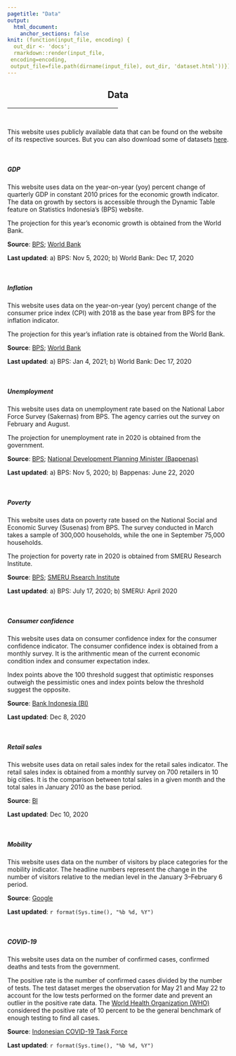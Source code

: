 ```yaml
---
pagetitle: "Data"
output: 
  html_document: 
    anchor_sections: false
knit: (function(input_file, encoding) {
  out_dir <- 'docs';
  rmarkdown::render(input_file,
 encoding=encoding,
 output_file=file.path(dirname(input_file), out_dir, 'dataset.html'))})
---
```


<h2 style="text-align:center;">Data</h2>

<hr style="width:50%;text-align:center;">

<br>

This website uses publicly available data that can be found on the website of its respective sources. But you can also download some of datasets [here](https://github.com/dzulfiqarfr/indonesia-recovery-tracker/tree/main/data).

<br>  

<div class="panel panel-default">
  <div class="panel-heading"><h5>GDP</h5></div>
  <div class="panel-body">  
This website uses data on the year-on-year (yoy) percent change of quarterly GDP in constant 2010 prices for the economic growth indicator. The data on growth by sectors is accessible through the Dynamic Table feature on Statistics Indonesia's (BPS) website.

The projection for this year's economic growth is obtained from the World Bank.

<b>Source</b>: [BPS](https://bps.go.id/indicator/169/108/1/-seri-2010-laju-pertumbuhan-pdb-seri-2010-menurut-pengeluaran.html); [World Bank](https://www.worldbank.org/en/news/press-release/2020/12/17/indonesia-support-for-public-health-and-affected-households-and-firms-critical-for-a-secure-and-fast-recovery)    

<b>Last updated</b>: a) BPS: Nov 5, 2020; b) World Bank: Dec 17, 2020
  </div>
</div>

<br>

<div class="panel panel-default">
  <div class="panel-heading"><h5>Inflation</h5></div>
  <div class="panel-body">  
This website uses data on the year-on-year (yoy) percent change of the consumer price index (CPI) with 2018 as the base year from BPS for the inflation indicator.

The projection for this year's inflation rate is obtained from the World Bank.

<b>Source</b>: [BPS](https://www.bps.go.id/statictable/2014/09/26/915/tingkat-inflasi-tahun-ke-tahun-gabungan-90-kota-sup-1-sup-2018-100-.html); [World Bank](https://www.worldbank.org/en/news/press-release/2020/12/17/indonesia-support-for-public-health-and-affected-households-and-firms-critical-for-a-secure-and-fast-recovery)  

<b>Last updated</b>: a) BPS: Jan 4, 2021; b) World Bank: Dec 17, 2020
  </div>
</div>

<br>

<div class="panel panel-default">
  <div class="panel-heading"><h5>Unemployment</h5></div>
  <div class="panel-body">  
This website uses data on unemployment rate based on the National Labor Force Survey (Sakernas) from BPS. The agency carries out the survey on February and August.

The projection for unemployment rate in 2020 is obtained from the government.

<b>Source</b>: [BPS](https://www.bps.go.id/indicator/6/543/1/tingkat-pengangguran-terbuka-menurut-provinsi.html); [National Development Planning Minister (Bappenas)](https://www.thejakartapost.com/news/2020/06/22/govt-expects-unemployment-to-worsen-continue-into-next-year.html)

<b>Last updated</b>: a) BPS: Nov 5, 2020; b) Bappenas: June 22, 2020
  </div>
</div>

<br>

<div class="panel panel-default">
  <div class="panel-heading"><h5>Poverty</h5></div>
  <div class="panel-body">  
This website uses data on poverty rate based on the National Social and Economic Survey (Susenas) from BPS. The survey conducted in March takes a sample of 300,000 households, while the one in September 75,000 households.

The projection for poverty rate in 2020 is obtained from SMERU Research Institute.

<b>Source</b>: [BPS](https://www.bps.go.id/indicator/23/192/1/persentase-penduduk-miskin-menurut-provinsi.html); [SMERU Rsearch Institute](https://smeru.or.id/id/content/dampak-pandemi-covid-19-terhadap-kemiskinan-estimasi-bagi-indonesia)

<b>Last updated</b>: a) BPS: July 17, 2020; b) SMERU: April 2020
  </div>
</div>

<br>

<div class="panel panel-default">
  <div class="panel-heading"><h5>Consumer confidence</h5></div>
  <div class="panel-body">  
This website uses data on consumer confidence index for the consumer confidence indicator. The consumer confidence index is obtained from a monthly survey. It is the arithmentic mean of the current economic condition index and consumer expectation index.

Index points above the 100 threshold suggest that optimistic responses outweigh the pessimistic ones and index points below the threshold suggest the opposite.

<b>Source</b>: [Bank Indonesia (BI)](https://www.bi.go.id/id/publikasi/survei/konsumen/Default.aspx)

<b>Last updated</b>: Dec 8, 2020
  </div>
</div>

<br>

<div class="panel panel-default">
  <div class="panel-heading"><h5>Retail sales</h5></div>
  <div class="panel-body">  
This website uses data on retail sales index for the retail sales indicator. The retail sales index is obtained from a monthly survey on 700 retailers in 10 big cities. It is the comparison between total sales in a given month and the total sales in January 2010 as the base period. 

<b>Source</b>: [BI](https://www.bi.go.id/id/publikasi/survei/penjualan-eceran/Default.aspx)  

<b>Last updated</b>:  Dec 10, 2020  
  </div>
</div>

<br>  

<div class="panel panel-default">
  <div class="panel-heading"><h5>Mobility</h5></div>
  <div class="panel-body">  
This website uses data on the number of visitors by place categories for the mobility indicator. The headline numbers represent the change in the number of visitors relative to the median level in the January 3--February 6 period.

<b>Source</b>: [Google](https://www.google.com/covid19/mobility/index.html?hl=en) 

<b>Last updated</b>: `r format(Sys.time(), "%b %d, %Y")`
  </div>
</div>

<br>  

<div class="panel panel-default">
  <div class="panel-heading"><h5>COVID-19</h5></div>
  <div class="panel-body">  
This website uses data on the number of confirmed cases, confirmed deaths and tests from the government.

The positive rate is the number of confirmed cases divided by the number of tests. The test dataset merges the observation for May 21 and May 22 to account for the low tests performed on the former date and prevent an outlier in the positive rate data. The [World Health Organization (WHO)](https://www.who.int/docs/default-source/coronaviruse/transcripts/who-audio-emergencies-coronavirus-press-conference-full-30mar2020.pdf?sfvrsn=6b68bc4a_2) considered the positive rate of 10 percent to be the general benchmark of enough testing to find all cases.

<b>Source</b>: [Indonesian COVID-19 Task Force](https://bnpb-inacovid19.hub.arcgis.com/datasets/statistik-perkembangan-covid19-indonesia-new/data?orderBy=Jumlah_Kasus_Kumulatif&orderByAsc=false) 

<b>Last updated</b>: `r format(Sys.time(), "%b %d, %Y")`
  </div>
</div>